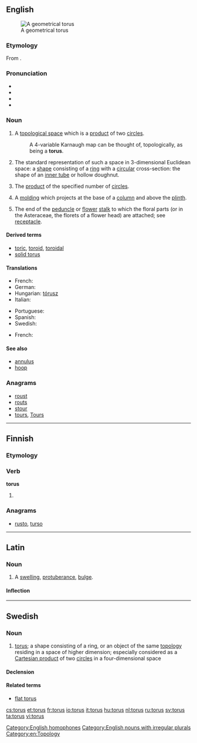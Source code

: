 {{also|Torus}}
==English==
{{was wotd|2007|April|10}}
{{wikipedia}}
[[Image:Torus.png|thumb|A geometrical torus]]

===Etymology===
From {{etyl|la}} {{term|torus||swelling, protuberance|lang=la}}.

===Pronunciation===
* {{IPA|/ˈtɔːrəs/}}
* {{audio|en-us-torus.ogg|Audio (US)}}
* {{rhymes|ɔːrəs}}
* {{homophones|Taurus}}

===Noun===
{{en-noun|tor|i}}

# {{topology}} A [[topological space]] which is a [[product]] of two [[circle]]s.
#: A 4-variable Karnaugh map can be thought of, topologically, as being a '''torus'''.
# {{mathematics}} The standard representation of such a space in 3-dimensional Euclidean space: a [[shape]] consisting of a [[ring]] with a [[circular]] cross-section: the shape of an [[inner tube]] or hollow doughnut.
# {{topology|in combination|<nowiki/>'''''n''-torus'''|<nowiki/>'''4-torus'''|etc.}} The [[product]] of the specified number of [[circle]]s.
# {{architecture}} A [[molding]] which projects at the base of a [[column]] and above the [[plinth]].
# {{botany}} The end of the [[peduncle]] or [[flower]] [[stalk]] to which the floral parts (or in the Asteraceae, the florets of a flower head) are attached; see [[receptacle]].

====Derived terms====
* [[toric]], [[toroid]], [[toroidal]]
* [[solid torus]]

====Translations====
{{trans-top|topological space}}
{{trans-mid}}
{{trans-bottom}}
{{trans-top|shape in 3-dimensional Euclidean space}}
* French: {{t+|fr|tore|m}}
* German: {{t+|de|Torus}}
* Hungarian: [[tórusz]]
* Italian: {{t+|it|toro|m}}
{{trans-mid}}
* Portuguese: {{t+|pt|toro|m}}
* Spanish: {{t+|es|toro|m}}
* Swedish: {{t+|sv|torus|c}}
{{trans-bottom}}
{{trans-top|in combination, product of circles}}
{{trans-mid}}
{{trans-bottom}}
{{trans-top|molding}}
* French: {{t|fr|tore|m}}
{{trans-mid}}
{{trans-bottom}}
{{trans-top|end of a stalk}}
{{trans-mid}}
{{trans-bottom}}

====See also====
* [[annulus]]
* [[hoop]]

===Anagrams===
* [[roust#English|roust]]
* [[routs#English|routs]]
* [[stour#English|stour]]
* [[tours#English|tours]], [[Tours#English|Tours]]

[[Category:English homophones]]
[[Category:English nouns with irregular plurals]]
[[Category:en:Topology]]

----

==Finnish==

===Etymology===
{{inflected form of|torua}}

===Verb===
'''torus'''

# {{fi-form of|[[torua]]|type=verb|pr=second-person|pl=singular|mood=imperative|tense=present|suffix=[[-s#Finnish|-s]]}}

===Anagrams===
* [[rusto#Finnish|rusto]], [[turso#Finnish|turso]]

----

==Latin==

===Noun===
{{la-noun|torus|tori|torī|m|second}}

# A [[swelling]], [[protuberance]], [[bulge]].

====Inflection====
{{la-decl-2nd|tor}}

----

==Swedish==

===Noun===
{{sv-noun|g=c}}

# {{context|topology|lang=sv}} [[#English|torus]]; a shape consisting of a ring, or an object of the same [[topology]] residing in a space of higher dimension; especially considered as a [[Cartesian product]] of two [[circle]]s in a four-dimensional space

====Declension====
{{sv-noun-reg-ar|genitive=}}

====Related terms====
* [[flat torus]]

[[cs:torus]]
[[et:torus]]
[[fr:torus]]
[[io:torus]]
[[it:torus]]
[[hu:torus]]
[[nl:torus]]
[[ru:torus]]
[[sv:torus]]
[[ta:torus]]
[[vi:torus]]